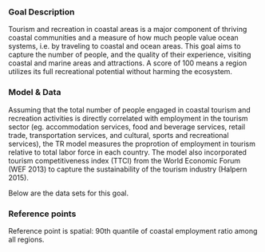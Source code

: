 ### Goal Description

Tourism and recreation in coastal areas is a major component of thriving coastal communities and a measure of how much people value ocean systems, i.e. by traveling to coastal and ocean areas. This goal aims to capture the number of people, and the quality of their experience, visiting coastal and marine areas and attractions. A score of 100 means a region utilizes its full recreational potential without harming the ecosystem.

### Model & Data 

Assuming that the total number of people engaged in coastal tourism and recreation activities is directly correlated with employment in the tourism sector (eg. accommodation services, food and beverage services, retail trade, transportation services, and cultural, sports and recreational services), the TR model measures the proprotion of employment in tourism relative to total labor force in each country. The model also incorporated tourism competitiveness index (TTCI) from the World Economic Forum (WEF 2013) to capture the sustainability of the tourism
industry (Halpern 2015). 
   
Below are the data sets for this goal.

### Reference points 

Reference point is spatial: 90th quantile of coastal employment ratio among all regions. 




